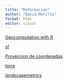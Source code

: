 ---
title: "Referencias"
author: "David Murillo"
format: html
editor: visual
---


[Geocomputation with R](https://r.geocompx.org/)

[sf](https://r-spatial.github.io/sf/index.html)

[Proyeccion de coordenadas](https://epsg.io/)

[terra](https://rspatial.github.io/terra/)

[landscapemetrics](https://r-spatialecology.github.io/landscapemetrics/)